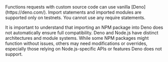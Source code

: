 
<Aside type="note">
  Functions requests with custom source code can use vanilla [Deno](https://deno.com/). Import statements and imported
  modules are supported only on testnets. You cannot use any require statements.
  
  It is important to understand that importing an NPM package into Deno does not automatically ensure full compatibility. Deno and Node.js have distinct architectures and module systems. While some NPM packages might function without issues, others may need modifications or overrides, especially those relying on Node.js-specific APIs or features Deno does not support.

</Aside>

